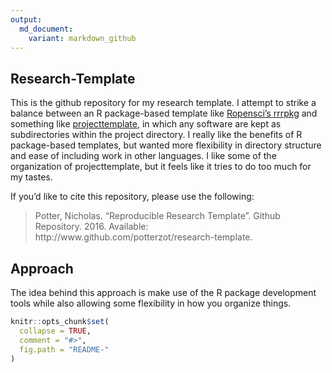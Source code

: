 ```yaml
---
output:
  md_document:
    variant: markdown_github
---
```


<!-- README.md is generated from README.Rmd. Please edit that file -->

## Research-Template

This is the github repository for my research template. I attempt to strike a balance between an R package-based template like [Ropensci's rrrpkg](http://github.com/ropensci/rrrpkg) and something like [projecttemplate](), in which any software are kept as subdirectories within the project directory. I really like the benefits of R package-based templates, but wanted more flexibility in directory structure and ease of including work in other languages. I like some of the organization of projecttemplate, but it feels like it tries to do too much for my tastes.

If you'd like to cite this repository, please use the following:

>  Potter, Nicholas. "Reproducible Research Template". Github Repository. 2016. Available: http://www.github.com/potterzot/research-template.

## Approach

The idea behind this approach is make use of the R package development tools while also allowing some flexibility in how you organize things.

```r
knitr::opts_chunk$set(
  collapse = TRUE,
  comment = "#>",
  fig.path = "README-"
)
```
